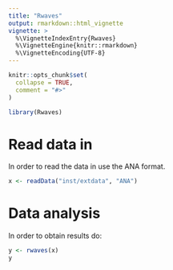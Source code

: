 ```yaml
---
title: "Rwaves"
output: rmarkdown::html_vignette
vignette: >
  %\VignetteIndexEntry{Rwaves}
  %\VignetteEngine{knitr::rmarkdown}
  %\VignetteEncoding{UTF-8}
---
```


```r
knitr::opts_chunk$set(
  collapse = TRUE,
  comment = "#>"
)
```

```r
library(Rwaves)
```

# Read data in

In order to read the data in use the ANA format.

```r
x <- readData("inst/extdata", "ANA")
```

# Data analysis

In order to obtain results do:

```r
y <- rwaves(x)
y
```

